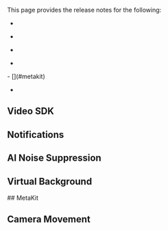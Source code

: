 

This page provides the release notes for the following:

- [<Vg k="VSDK"/>](#video-sdk)

- [<Vg k="NCS_LONG" />](#notifications)

- [<Vg k="RTEE_NS" />](#ai-noise-suppression)

- [<Vg k="RTEE_VB" />](#virtual-background)
<PlatformWrapper platform="android, ios">
- [<Vg k="RTEE_MK" />](#metakit)

- [<Vg k="RTEE_CM" />](#camera-movement)
</PlatformWrapper>


<a href="video-sdk"></a>
## Video SDK

<Unreal />
<Blueprint />
<Web />
<Android />
<Ios />
<Macos />
<Unity />
<Flutter />
<ReactJS />
<ReactNative />
<Electron />
<Windows />

<a href="notifications"></a>
## Notifications

<NCS />

<a href="ains"></a>
## AI Noise Suppression

<AINS />

<a href="vb"></a>
## Virtual Background


<VB />

<PlatformWrapper platform="android, ios">
<a href="metakit"></a>
## MetaKit


<MK />

<a href="camera-movement"></a>
## Camera Movement


<CM />
</PlatformWrapper>